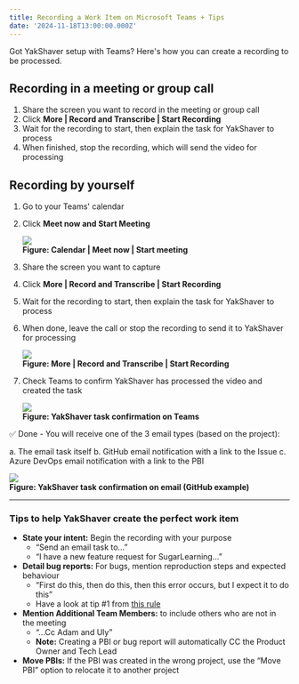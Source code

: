 ```yaml
---
title: Recording a Work Item on Microsoft Teams + Tips
date: '2024-11-18T13:00:00.000Z'
---
```


Got YakShaver setup with Teams? Here's how you can create a recording to be processed.

## Recording in a meeting or group call

1. Share the screen you want to record in the meeting or group call
2. Click **More | Record and Transcribe | Start Recording**
3. Wait for the recording to start, then explain the task for YakShaver to process
4. When finished, stop the recording, which will send the video for processing

## Recording by yourself

1. Go to your Teams' calendar

2. Click **Meet now **and** Start Meeting**

   ![](/YakShaver/Blogs/meeting-with-yourself.png)  
   **Figure: Calendar | Meet now | Start meeting**

3. Share the screen you want to capture

4. Click **More | Record and Transcribe | Start Recording**

5. Wait for the recording to start, then explain the task for YakShaver to process

6. When done, leave the call or stop the recording to send it to YakShaver for processing

   ![](/YakShaver/Blogs/start-recording.png)  
   **Figure: More | Record and Transcribe | Start Recording**

7. Check Teams to confirm YakShaver has processed the video and created the task

   ![](/YakShaver/Blogs/yakshaver-is-done.png)  
   **Figure: YakShaver task confirmation on Teams** 

✅ Done - You will receive one of the 3 email types (based on the project):

  a. The email task itself
  b. GitHub email notification with a link to the Issue
  c. Azure DevOps email notification with a link to the PBI

   ![](/YakShaver/Blogs/yakshaver-github-email.png)  
   **Figure: YakShaver task confirmation on email (GitHub example)** 

---

### Tips to help YakShaver create the perfect work item

* **State your intent:** Begin the recording with your purpose
  * “Send an email task to...”
  * “I have a new feature request for SugarLearning...”
* **Detail bug reports:** For bugs, mention reproduction steps and expected behaviour
  * “First do this, then do this, then this error occurs, but I expect it to do this”
  * Have a look at tip #1 from [this rule](https://www.ssw.com.au/rules/report-bugs-and-suggestions/#tip-1-draft-your-bug-with-enough-details)
* **Mention Additional Team Members:** to include others who are not in the meeting
  * “...Cc Adam and Uly”
  * **Note:** Creating a PBI or bug report will automatically CC the Product Owner and Tech Lead
* **Move PBIs:** If the PBI was created in the wrong project, use the “Move PBI” option to relocate it to another project
